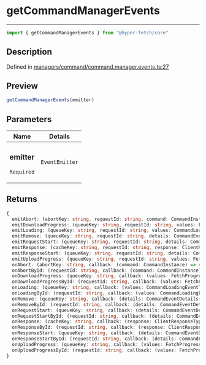 

# getCommandManagerEvents

<div class="api-docs__separator" data-reactroot="">

---

</div><div class="api-docs__import" data-reactroot="">

```ts
import { getCommandManagerEvents } from "@hyper-fetch/core"
```

</div><div class="api-docs__section">

## Description

</div><div class="api-docs__description"><span class="api-docs__do-not-parse">



</span></div><p class="api-docs__definition">

Defined in [managers/command/command.manager.events.ts:27](https://github.com/BetterTyped/hyper-fetch/blob/aff5c35a/packages/core/src/managers/command/command.manager.events.ts#L27)

</p><div class="api-docs__section">

## Preview

</div><div class="api-docs__preview fn">

```ts
getCommandManagerEvents(emitter)
```

</div><div class="api-docs__section">

## Parameters

</div><div class="api-docs__parameters"><table><thead><tr><th>Name</th><th>Details</th></tr></thead><tbody><tr param-data="emitter"><td class="api-docs__param-name required">

### emitter 

`Required`

</td><td class="api-docs__param-type">

`EventEmitter`

</td></tr></tbody></table></div><div class="api-docs__section">

## Returns

</div><div class="api-docs__returns">

```ts
{
  emitAbort: (abortKey: string, requestId: string, command: CommandInstance) => void;
  emitDownloadProgress: (queueKey: string, requestId: string, values: FetchProgressType, details: CommandEventDetails<CommandInstance>) => void;
  emitLoading: (queueKey: string, requestId: string, values: CommandLoadingEventType) => void;
  emitRemove: (queueKey: string, requestId: string, details: CommandEventDetails<T>) => void;
  emitRequestStart: (queueKey: string, requestId: string, details: CommandEventDetails<CommandInstance>) => void;
  emitResponse: (cacheKey: string, requestId: string, response: ClientResponseType<unknown, unknown>, details: CommandResponseDetails) => void;
  emitResponseStart: (queueKey: string, requestId: string, details: CommandEventDetails<CommandInstance>) => void;
  emitUploadProgress: (queueKey: string, requestId: string, values: FetchProgressType, details: CommandEventDetails<CommandInstance>) => void;
  onAbort: (abortKey: string, callback: (command: CommandInstance) => void) => VoidFunction;
  onAbortById: (requestId: string, callback: (command: CommandInstance) => void) => VoidFunction;
  onDownloadProgress: (queueKey: string, callback: (values: FetchProgressType, details: CommandEventDetails<T>) => void) => VoidFunction;
  onDownloadProgressById: (requestId: string, callback: (values: FetchProgressType, details: CommandEventDetails<T>) => void) => VoidFunction;
  onLoading: (queueKey: string, callback: (values: CommandLoadingEventType) => void) => VoidFunction;
  onLoadingById: (requestId: string, callback: (values: CommandLoadingEventType) => void) => VoidFunction;
  onRemove: (queueKey: string, callback: (details: CommandEventDetails<T>) => void) => VoidFunction;
  onRemoveById: (requestId: string, callback: (details: CommandEventDetails<T>) => void) => VoidFunction;
  onRequestStart: (queueKey: string, callback: (details: CommandEventDetails<T>) => void) => VoidFunction;
  onRequestStartById: (requestId: string, callback: (details: CommandEventDetails<T>) => void) => VoidFunction;
  onResponse: (cacheKey: string, callback: (response: ClientResponseType<ResponseType, ErrorType>, details: CommandResponseDetails) => void) => VoidFunction;
  onResponseById: (requestId: string, callback: (response: ClientResponseType<ResponseType, ErrorType>, details: CommandResponseDetails) => void) => VoidFunction;
  onResponseStart: (queueKey: string, callback: (details: CommandEventDetails<T>) => void) => VoidFunction;
  onResponseStartById: (requestId: string, callback: (details: CommandEventDetails<T>) => void) => VoidFunction;
  onUploadProgress: (queueKey: string, callback: (values: FetchProgressType, details: CommandEventDetails<T>) => void) => VoidFunction;
  onUploadProgressById: (requestId: string, callback: (values: FetchProgressType, details: CommandEventDetails<T>) => void) => VoidFunction;
}
```

</div>